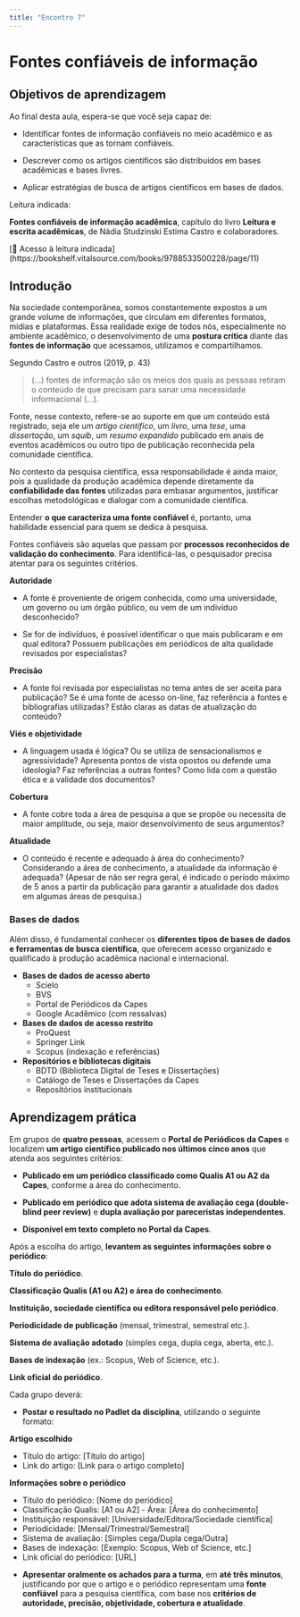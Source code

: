 ```yaml
---
title: "Encontro 7"
---
```


# Fontes confiáveis de informação

## Objetivos de aprendizagem

Ao final desta aula, espera-se que você seja capaz de:

-   Identificar fontes de informação confiáveis no meio acadêmico e as características que as tornam confiáveis.

-   Descrever como os artigos científicos são distribuídos em bases acadêmicas e bases livres.

-   Aplicar estratégias de busca de artigos científicos em bases de dados.

::: {#Leitura}
Leitura indicada:

**Fontes confiáveis de informação acadêmica**, capítulo do livro **Leitura e escrita acadêmicas**, de Nádia Studzinski Estima Castro e colaboradores.

\[🔗 Acesso à leitura indicada\](https://bookshelf.vitalsource.com/books/9788533500228/page/11)
:::

## Introdução

Na sociedade contemporânea, somos constantemente expostos a um grande volume de informações, que circulam em diferentes formatos, mídias e plataformas. Essa realidade exige de todos nós, especialmente no ambiente acadêmico, o desenvolvimento de uma **postura crítica** diante das **fontes de informação** que acessamos, utilizamos e compartilhamos.

Segundo Castro e outros (2019, p. 43)

> (...) fontes de informação são os meios dos quais as pessoas retiram o conteúdo de que precisam para sanar uma necessidade informacional (...).

Fonte, nesse contexto, refere-se ao suporte em que um conteúdo está registrado, seja ele um *artigo científico*, um *livro*, uma *tese*, uma *dissertação*, um *squib*, um *resumo expandido* publicado em anais de eventos acadêmicos ou outro tipo de publicação reconhecida pela comunidade científica.

No contexto da pesquisa científica, essa responsabilidade é ainda maior, pois a qualidade da produção acadêmica depende diretamente da **confiabilidade das fontes** utilizadas para embasar argumentos, justificar escolhas metodológicas e dialogar com a comunidade científica.

Entender **o que caracteriza uma fonte confiável** é, portanto, uma habilidade essencial para quem se dedica à pesquisa.

Fontes confiáveis são aquelas que passam por **processos reconhecidos de validação do conhecimento**. Para identificá-las, o pesquisador precisa atentar para os seguintes critérios.

**Autoridade**

-   A fonte é proveniente de origem conhecida, como uma universidade, um governo ou um órgão público, ou vem de um indivíduo desconhecido?

-   Se for de indivíduos, é possível identificar o que mais publicaram e em qual editora? Possuem publicações em periódicos de alta qualidade revisados por especialistas?

**Precisão**

-   A fonte foi revisada por especialistas no tema antes de ser aceita para publicação? Se é uma fonte de acesso on-line, faz referência a fontes e bibliografias utilizadas? Estão claras as datas de atualização do conteúdo?

**Viés e objetividade**

-   A linguagem usada é lógica? Ou se utiliza de sensacionalismos e agressividade? Apresenta pontos de vista opostos ou defende uma ideologia? Faz referências a outras fontes? Como lida com a questão ética e a validade dos documentos?

**Cobertura**

-   A fonte cobre toda a área de pesquisa a que se propõe ou necessita de maior amplitude, ou seja, maior desenvolvimento de seus argumentos?

**Atualidade**

-   O conteúdo é recente e adequado à área do conhecimento? Considerando a área de conhecimento, a atualidade da informação é adequada? (Apesar de não ser regra geral, é indicado o período máximo de 5 anos a partir da publicação para garantir a atualidade dos dados em algumas áreas de pesquisa.)

### Bases de dados

Além disso, é fundamental conhecer os **diferentes tipos de bases de dados e ferramentas de busca científica**, que oferecem acesso organizado e qualificado à produção acadêmica nacional e internacional.

-   **Bases de dados de acesso aberto**
    -   Scielo
    -   BVS
    -   Portal de Periódicos da Capes
    -   Google Acadêmico (com ressalvas)
-   **Bases de dados de acesso restrito**
    -   ProQuest
    -   Springer Link
    -   Scopus (indexação e referências)
-   **Repositórios e bibliotecas digitais**
    -   BDTD (Biblioteca Digital de Teses e Dissertações)
    -   Catálogo de Teses e Dissertações da Capes
    -   Repositórios institucionais

## Aprendizagem prática

Em grupos de **quatro pessoas**, acessem o **Portal de Periódicos da Capes** e localizem **um artigo científico publicado nos últimos cinco anos** que atenda aos seguintes critérios:

-   **Publicado em um periódico classificado como Qualis A1 ou A2 da Capes**, conforme a área do conhecimento.

-   **Publicado em periódico que adota sistema de avaliação cega (double-blind peer review)** e **dupla avaliação por pareceristas independentes**.

-   **Disponível em texto completo no Portal da Capes**.

Após a escolha do artigo, **levantem as seguintes informações sobre o periódico**:

**Título do periódico**.

**Classificação Qualis (A1 ou A2) e área do conhecimento**.

**Instituição, sociedade científica ou editora responsável pelo periódico**.

**Periodicidade de publicação** (mensal, trimestral, semestral etc.).

**Sistema de avaliação adotado** (simples cega, dupla cega, aberta, etc.).

**Bases de indexação** (ex.: Scopus, Web of Science, etc.).

**Link oficial do periódico**.

Cada grupo deverá:

-   **Postar o resultado no Padlet da disciplina**, utilizando o seguinte formato:

<div>

**Artigo escolhido**

-   Título do artigo: \[Título do artigo\]
-   Link do artigo: \[Link para o artigo completo\]

**Informações sobre o periódico**

-   Título do periódico: \[Nome do periódico\]
-   Classificação Qualis: \[A1 ou A2\] - Área: \[Área do conhecimento\]
-   Instituição responsável: \[Universidade/Editora/Sociedade científica\]
-   Periodicidade: \[Mensal/Trimestral/Semestral\]
-   Sistema de avaliação: \[Simples cega/Dupla cega/Outra\]
-   Bases de indexação: \[Exemplo: Scopus, Web of Science, etc.\]
-   Link oficial do periódico: \[URL\]

</div>

-   **Apresentar oralmente os achados para a turma**, em **até três minutos**, justificando por que o artigo e o periódico representam uma **fonte confiável** para a pesquisa científica, com base nos **critérios de autoridade, precisão, objetividade, cobertura e atualidade**.
